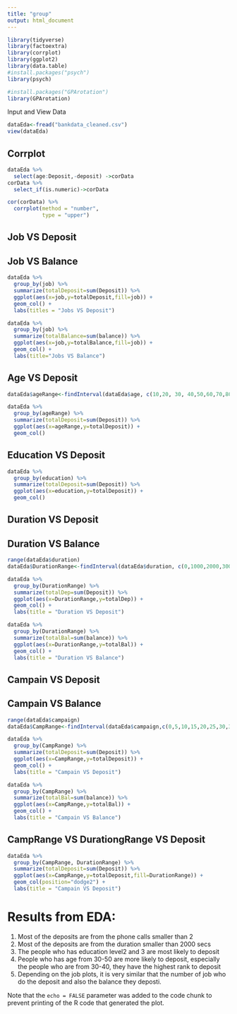```yaml
---
title: "group"
output: html_document
---
```


```r
library(tidyverse)
library(factoextra)
library(corrplot)
library(ggplot2)
library(data.table)
#install.packages("psych")
library(psych)

#install.packages("GPArotation")
library(GPArotation)
```

Input and View Data
```r
dataEda<-fread("bankdata_cleaned.csv")
view(dataEda)
```

## Corrplot 
```r
dataEda %>% 
  select(age:Deposit,-deposit) ->corData
corData %>% 
  select_if(is.numeric)->corData

cor(corData) %>% 
  corrplot(method = "number",
           type = "upper") 

```




## Job VS Deposit
## Job VS Balance

```r
dataEda %>% 
  group_by(job) %>% 
  summarize(totalDeposit=sum(Deposit)) %>% 
  ggplot(aes(x=job,y=totalDeposit,fill=job)) +
  geom_col() + 
  labs(titles = "Jobs VS Deposit")

dataEda %>% 
  group_by(job) %>% 
  summarize(totalBalance=sum(balance)) %>% 
  ggplot(aes(x=job,y=totalBalance,fill=job)) +
  geom_col() + 
  labs(title="Jobs VS Balance")
```
## Age VS Deposit

```r

dataEda$ageRange<-findInterval(dataEda$age, c(10,20, 30, 40,50,60,70,80,90))

dataEda %>% 
  group_by(ageRange) %>% 
  summarize(totalDeposit=sum(Deposit)) %>% 
  ggplot(aes(x=ageRange,y=totalDeposit)) +
  geom_col()
```
## Education VS Deposit
```r
dataEda %>% 
  group_by(education) %>% 
  summarize(totalDeposit=sum(Deposit)) %>% 
  ggplot(aes(x=education,y=totalDeposit)) +
  geom_col()
```
## Duration VS Deposit
## Duration VS Balance
```r
range(dataEda$duration)
dataEda$DurationRange<-findInterval(dataEda$duration, c(0,1000,2000,3000))

dataEda %>% 
  group_by(DurationRange) %>% 
  summarize(totalDep=sum(Deposit)) %>% 
  ggplot(aes(x=DurationRange,y=totalDep)) +
  geom_col() + 
  labs(title = "Duration VS Deposit")

dataEda %>% 
  group_by(DurationRange) %>% 
  summarize(totalBal=sum(balance)) %>% 
  ggplot(aes(x=DurationRange,y=totalBal)) +
  geom_col() + 
  labs(title = "Duration VS Balance")
```
## Campain VS Deposit
## Campain VS Balance
```r
range(dataEda$campaign)
dataEda$CampRange<-findInterval(dataEda$campaign,c(0,5,10,15,20,25,30,35,40))

dataEda %>% 
  group_by(CampRange) %>% 
  summarize(totalDeposit=sum(Deposit)) %>% 
  ggplot(aes(x=CampRange,y=totalDeposit)) +
  geom_col() + 
  labs(title = "Campain VS Deposit")

dataEda %>% 
  group_by(CampRange) %>% 
  summarize(totalBal=sum(balance)) %>% 
  ggplot(aes(x=CampRange,y=totalBal)) +
  geom_col() + 
  labs(title = "Campain VS Balance")
```
## CampRange VS DurationgRange VS Deposit
```r
dataEda %>% 
  group_by(CampRange, DurationRange) %>% 
  summarize(totalDeposit=sum(Deposit)) %>% 
  ggplot(aes(x=CampRange,y=totalDeposit,fill=DurationRange)) +
  geom_col(position="dodge2") + 
  labs(title = "Campain VS Deposit")
```

# Results from EDA:
1. Most of the deposits are from the phone calls smaller than 2
2. Most of the deposits are from the duration smaller than 2000 secs
3. The people who has education level2 and 3 are most likely to deposit
4. People who has age from 30-50 are more likely to deposit, especially the people who are from 30-40, they have the highest rank to deposit
5. Depending on the job plots, it is very similar that the number of job who do the deposit and also the balance they deposti. 






Note that the `echo = FALSE` parameter was added to the code chunk to prevent printing of the R code that generated the plot.
